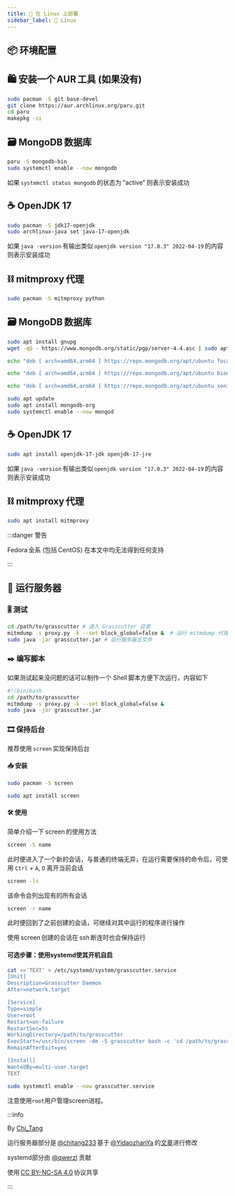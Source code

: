 ```yaml
---
title: 🐧 在 Linux 上部署
sidebar_label: 🐧 Linux
---
```


## 📦 环境配置


<Tabs>

  <TabItem value="arch" label="Arch Linux" default>

## 🛍️ 安装一个 AUR 工具 (如果没有)

```bash
sudo pacman -S git base-devel
git clone https://aur.archlinux.org/paru.git
cd paru
makepkg -si
```

## 🗃️ MongoDB 数据库

```bash
paru -S mongodb-bin
sudo systemctl enable --now mongodb
```

如果 `systemctl status mongodb` 的状态为 "active" 则表示安装成功

## ☕ OpenJDK 17

```bash
sudo pacman -S jdk17-openjdk
sudo archlinux-java set java-17-openjdk
```

如果 `java -version` 有输出类似 `openjdk version "17.0.3" 2022-04-19` 的内容则表示安装成功

## ⛓️ mitmproxy 代理

```bash
sudo pacman -S mitmproxy python
```

  </TabItem>

  <TabItem value="ubuntu" label="Ubuntu">

## 🗃️ MongoDB 数据库

```bash title="导入密钥"
sudo apt install gnupg
wget -qO - https://www.mongodb.org/static/pgp/server-4.4.asc | sudo apt-key add -
```

<Tabs>

  <TabItem value="focal" label="Ubuntu 20.04 (Focal)" default>

```bash title="添加 MongoDB 软件源"
echo "deb [ arch=amd64,arm64 ] https://repo.mongodb.org/apt/ubuntu focal/mongodb-org/4.4 multiverse" | sudo tee /etc/apt/sources.list.d/mongodb-org-4.4.list
```

  </TabItem>

  <TabItem value="bionic" label="Ubuntu 18.04 (Bionic)">

```bash title="添加 MongoDB 软件源"
echo "deb [ arch=amd64,arm64 ] https://repo.mongodb.org/apt/ubuntu bionic/mongodb-org/4.4 multiverse" | sudo tee /etc/apt/sources.list.d/mongodb-org-4.4.list
```

  </TabItem>

  <TabItem value="xenial" label="Ubuntu 16.04 (Xenial)">

```bash title="添加 MongoDB 软件源"
echo "deb [ arch=amd64,arm64 ] https://repo.mongodb.org/apt/ubuntu xenial/mongodb-org/4.4 multiverse" | sudo tee /etc/apt/sources.list.d/mongodb-org-4.4.list
```


  </TabItem>

</Tabs>

```bash title="安装 MongoDB"
sudo apt update
sudo apt install mongodb-org
sudo systemctl enable --now mongod
```

## ☕ OpenJDK 17

```bash
sudo apt install openjdk-17-jdk openjdk-17-jre
```

如果 `java -version` 有输出类似 `openjdk version "17.0.3" 2022-04-19` 的内容则表示安装成功

## ⛓️ mitmproxy 代理

```bash
sudo apt install mitmproxy
```

  </TabItem>

  <TabItem value="centos" label="Fedora / CentOS">

:::danger 警告

Fedora 全系 (包括 CentOS) 在本文中均无法得到任何支持

:::

  </TabItem>

</Tabs>

## 🚜 运行服务器

### 🎚️ 测试

```bash
cd /path/to/grasscutter # 进入 Grasscutter 目录
mitmdump -s proxy.py -k --set block_global=false &  # 运行 mitmdump 代理
sudo java -jar grasscutter.jar # 运行服务器主文件
```

### ✒️ 编写脚本

如果测试起来没问题的话可以制作一个 Shell 脚本方便下次运行，内容如下

```bash
#!/bin/bash
cd /path/to/grasscutter
mitmdump -s proxy.py -k --set block_global=false &
sudo java -jar grasscutter.jar
```

### 🎞️ 保持后台

推荐使用 `screen` 实现保持后台

#### 📥 安装

<Tabs>

  <TabItem value="arch" label="Arch Linux" default>

```bash
sudo pacman -S screen
```

  </TabItem>

  <TabItem value="ubuntu-debian" label="Ubuntu & Debian">

```bash
sudo apt install screen
```

  </TabItem>

</Tabs>

#### 🛠️ 使用

简单介绍一下 screen 的使用方法

```bash title="创建会话"
screen -S name
```

此时便进入了一个新的会话，与普通的终端无异，在运行需要保持的命令后，可使用 `Ctrl` + `A`, `D` 离开当前会话

```bash title="查看现有会话"
screen -ls
```

该命令会列出现有的所有会话

```bash title="回到会话"
screen -r name
```

此时便回到了之前创建的会话，可继续对其中运行的程序进行操作

使用 screen 创建的会话在 ssh 断连时也会保持运行

#### 可选步骤：使用systemd使其开机自启

```bash title="创建进程守护文件"
cat <<'TEXT' > /etc/systemd/system/grasscutter.service
[Unit]
Description=Grasscutter Daemon
After=network.target

[Service]
Type=simple
User=root
Restart=on-failure
RestartSec=5s
WorkingDirectory=/path/to/grasscutter
ExecStart=/usr/bin/screen -dm -S grasscutter bash -c 'cd /path/to/grasscutter;java -jar ./grasscutter.jar;exec bash'
RemainAfterExit=yes

[Install]
WantedBy=multi-user.target
TEXT
```

```bash title="设置开机自启"
sudo systemctl enable --now grasscutter.service
```

注意使用`root`用户管理screen进程。

:::info

By [Chi_Tang](https://www.chitang.tech)

运行服务器部分是 [@chitang233](https://t.me/chitang233) 基于 [@YidaozhanYa](https://t.me/YidaozhanYa) 的[文章](https://blog.yidaozhan.ga/2022/05/01/grasscutter-on-archlinux/)进行修改

systemd部分由 [@qwerzl](https://github.com/qwerzl) 贡献

使用 [CC BY-NC-SA 4.0](https://creativecommons.org/licenses/by-nc-sa/4.0/) 协议共享

:::
